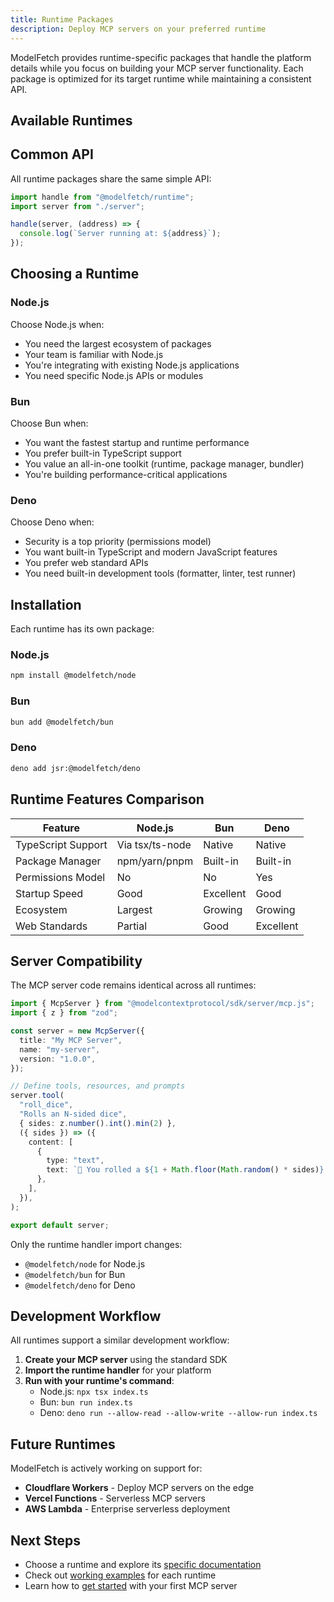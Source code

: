```yaml
---
title: Runtime Packages
description: Deploy MCP servers on your preferred runtime
---
```


ModelFetch provides runtime-specific packages that handle the platform details while you focus on building your MCP server functionality. Each package is optimized for its target runtime while maintaining a consistent API.

## Available Runtimes

<Cards>
  <Card
    title="Node.js"
    description="Build MCP servers for Node.js 18+"
    href="/docs/runtimes/node"
  />
  <Card
    title="Bun"
    description="Lightning-fast MCP servers with Bun"
    href="/docs/runtimes/bun"
  />
  <Card
    title="Deno"
    description="Secure MCP servers with Deno v2"
    href="/docs/runtimes/deno"
  />
</Cards>

## Common API

All runtime packages share the same simple API:

```typescript
import handle from "@modelfetch/runtime";
import server from "./server";

handle(server, (address) => {
  console.log(`Server running at: ${address}`);
});
```

## Choosing a Runtime

### Node.js

Choose Node.js when:

- You need the largest ecosystem of packages
- Your team is familiar with Node.js
- You're integrating with existing Node.js applications
- You need specific Node.js APIs or modules

### Bun

Choose Bun when:

- You want the fastest startup and runtime performance
- You prefer built-in TypeScript support
- You value an all-in-one toolkit (runtime, package manager, bundler)
- You're building performance-critical applications

### Deno

Choose Deno when:

- Security is a top priority (permissions model)
- You want built-in TypeScript and modern JavaScript features
- You prefer web standard APIs
- You need built-in development tools (formatter, linter, test runner)

## Installation

Each runtime has its own package:

### Node.js

```bash
npm install @modelfetch/node
```

### Bun

```bash
bun add @modelfetch/bun
```

### Deno

```bash
deno add jsr:@modelfetch/deno
```

## Runtime Features Comparison

| Feature            | Node.js         | Bun       | Deno      |
| ------------------ | --------------- | --------- | --------- |
| TypeScript Support | Via tsx/ts-node | Native    | Native    |
| Package Manager    | npm/yarn/pnpm   | Built-in  | Built-in  |
| Permissions Model  | No              | No        | Yes       |
| Startup Speed      | Good            | Excellent | Good      |
| Ecosystem          | Largest         | Growing   | Growing   |
| Web Standards      | Partial         | Good      | Excellent |

## Server Compatibility

The MCP server code remains identical across all runtimes:

```typescript
import { McpServer } from "@modelcontextprotocol/sdk/server/mcp.js";
import { z } from "zod";

const server = new McpServer({
  title: "My MCP Server",
  name: "my-server",
  version: "1.0.0",
});

// Define tools, resources, and prompts
server.tool(
  "roll_dice",
  "Rolls an N-sided dice",
  { sides: z.number().int().min(2) },
  ({ sides }) => ({
    content: [
      {
        type: "text",
        text: `🎲 You rolled a ${1 + Math.floor(Math.random() * sides)}!`,
      },
    ],
  }),
);

export default server;
```

Only the runtime handler import changes:

- `@modelfetch/node` for Node.js
- `@modelfetch/bun` for Bun
- `@modelfetch/deno` for Deno

## Development Workflow

All runtimes support a similar development workflow:

1. **Create your MCP server** using the standard SDK
2. **Import the runtime handler** for your platform
3. **Run with your runtime's command**:
   - Node.js: `npx tsx index.ts`
   - Bun: `bun run index.ts`
   - Deno: `deno run --allow-read --allow-write --allow-run index.ts`

## Future Runtimes

ModelFetch is actively working on support for:

- **Cloudflare Workers** - Deploy MCP servers on the edge
- **Vercel Functions** - Serverless MCP servers
- **AWS Lambda** - Enterprise serverless deployment

## Next Steps

- Choose a runtime and explore its [specific documentation](/docs/runtimes/node)
- Check out [working examples](/docs/examples) for each runtime
- Learn how to [get started](/docs/getting-started) with your first MCP server
